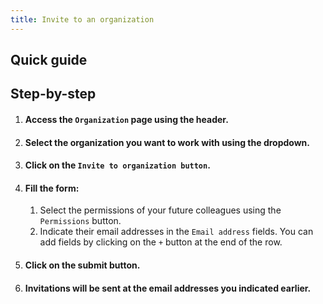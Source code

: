 ```yaml
---
title: Invite to an organization
---
```


## Quick guide
<VideoPlayer src="https://cdn.csquare.run/docs/webm/invite-to-organization.webm"/>

## Step-by-step
1. #### Access the `Organization` page using the header.
2. #### Select the organization you want to work with using the dropdown.
3. #### Click on the `Invite to organization button`.
4. #### Fill the form:
    1. Select the permissions of your future colleagues using the `Permissions` button.
    2. Indicate their email addresses in the `Email address` fields. You can add fields by clicking on the `+` button at the end of the row.
5. #### Click on the submit button.
6. #### Invitations will be sent at the email addresses you indicated earlier.